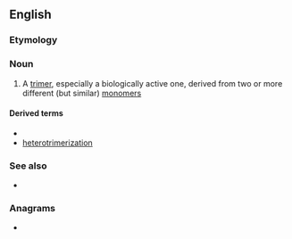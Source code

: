 ==English==

===Etymology===
{{prefix|en|hetero|trimer}}

===Noun===
{{en-noun}}

# {{lb|en|chemistry|biochemistry}} A [[trimer]], especially a biologically active one, derived from two or more different (but similar) [[monomer]]s

====Derived terms====
* {{l|en|heterotrimeric}}
* [[heterotrimerization]]

===See also===
* {{l|en|homotrimer}}

===Anagrams===
* {{anagrams|en|a=eeehimorrrtt|triheteromer}}